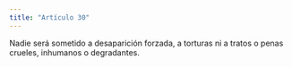 ```yaml
---
title: "Artículo 30"
---
```


Nadie será sometido a desaparición forzada, a torturas ni a tratos o penas crueles,
inhumanos o degradantes.